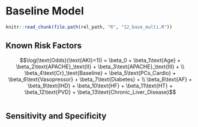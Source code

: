 # Baseline Model

```r
knitr::read_chunk(file.path(rel_path, "R", "12_base_multi.R"))
```

## Known Risk Factors

$$\log(\text{Odds}(\text{AKI}=1)) = \beta_0 + \beta_1\text{Age} + \beta_2\text{APACHE}_\text{II} + \beta_3\text{APACHE}_\text{III} + \\
  \beta_4\text{Cr}_\text{Baseline} + \beta_5\text{PCs_Cardio} + \beta_6\text{Vasopressor} + \beta_7\text{Diabetes} + \\
  \beta_8\text{AF} + \beta_9\text{IHD} + \beta_10\text{HF} + \beta_11\text{HT} + \beta_12\text{PVD} + \beta_13\text{Chronic_Liver_Disease}$$

```r
```

## Sensitivity and Specificity

```r
```
